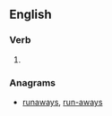 ==English==

===Verb===
{{head|en|verb form}}

# {{en-third-person singular of|run away}}

===Anagrams===
* [[runaways#English|runaways]], [[run-aways#English|run-aways]]